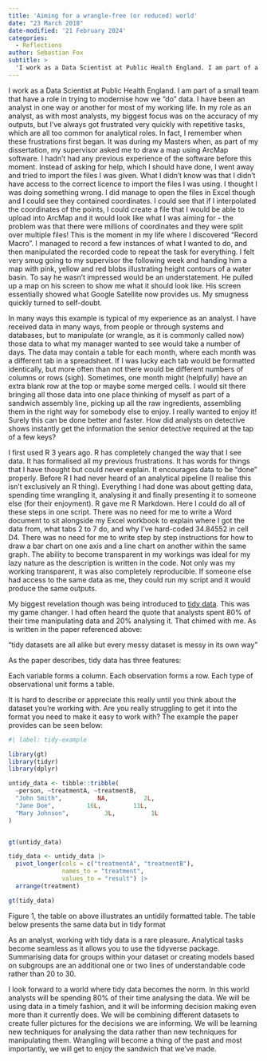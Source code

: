 ```yaml
---
title: 'Aiming for a wrangle-free (or reduced) world'
date: "23 March 2018"
date-modified: '21 February 2024'
categories:
  - Reflections
author: Sebastian Fox
subtitle: >
  'I work as a Data Scientist at Public Health England. I am part of a small team that have a role in trying to modernise how we "do" data.'
---
```


I work as a Data Scientist at Public Health England. I am part of a small team that have a role in trying to modernise how we "do" data. I have been an analyst in one way or another for most of my working life. In my role as an analyst, as with most analysts, my biggest focus was on the accuracy of my outputs, but I've always got frustrated very quickly with repetitive tasks, which are all too common for analytical roles. In fact, I remember when these frustrations first began. It was during my Masters when, as part of my dissertation, my supervisor asked me to draw a map using ArcMap software. I hadn't had any previous experience of the software before this moment. Instead of asking for help, which I should have done, I went away and tried to import the files I was given. What I didn't know was that I didn't have access to the correct licence to import the files I was using. I thought I was doing something wrong. I did manage to open the files in Excel though and I could see they contained coordinates. I could see that if I interpolated the coordinates of the points, I could create a file that I would be able to upload into ArcMap and it would look like what I was aiming for - the problem was that there were millions of coordinates and they were split over multiple files! This is the moment in my life where I discovered "Record Macro". I managed to record a few instances of what I wanted to do, and then manipulated the recorded code to repeat the task for everything. I felt very smug going to my supervisor the following week and handing him a map with pink, yellow and red blobs illustrating height contours of a water basin. To say he wasn't impressed would be an understatement. He pulled up a map on his screen to show me what it should look like. His screen essentially showed what Google Satellite now provides us. My smugness quickly turned to self-doubt.

In many ways this example is typical of my experience as an analyst. I have received data in many ways, from people or through systems and databases, but to manipulate (or wrangle, as it is commonly called now) those data to what my manager wanted to see would take a number of days. The data may contain a table for each month, where each month was a different tab in a spreadsheet. If I was lucky each tab would be formatted identically, but more often than not there would be different numbers of columns or rows (sigh). Sometimes, one month might (helpfully) have an extra blank row at the top or maybe some merged cells. I would sit there bringing all those data into one place thinking of myself as part of a sandwich assembly line, picking up all the raw ingredients, assembling them in the right way for somebody else to enjoy. I really wanted to enjoy it! Surely this can be done better and faster. How did analysts on detective shows instantly get the information the senior detective required at the tap of a few keys?

I first used R 3 years ago. R has completely changed the way that I see data. It has formalised all my previous frustrations. It has words for things that I have thought but could never explain. It encourages data to be "done" properly. Before R I had never heard of an analytical pipeline (I realise this isn't exclusively an R thing). Everything I had done was about getting data, spending time wrangling it, analysing it and finally presenting it to someone else (for their enjoyment). R gave me R Markdown. Here I could do all of these steps in one script. There was no need for me to write a Word document to sit alongside my Excel workbook to explain where I got the data from, what tabs 2 to 7 do, and why I've hard-coded 34.84552 in cell D4. There was no need for me to write step by step instructions for how to draw a bar chart on one axis and a line chart on another within the same graph. The ability to become transparent in my workings was ideal for my lazy nature as the description is written in the code. Not only was my working transparent, it was also completely reproducible. If someone else had access to the same data as me, they could run my script and it would produce the same outputs.

My biggest revelation though was being introduced to [tidy data](https://www.jstatsoft.org/article/view/v059i10). This was my game changer. I had often heard the quote that analysts spent 80% of their time manipulating data and 20% analysing it. That chimed with me. As is written in the paper referenced above:

"tidy datasets are all alike but every messy dataset is messy in its own way "

As the paper describes, tidy data has three features:

Each variable forms a column. Each observation forms a row. Each type of observational unit forms a table.

It is hard to describe or appreciate this really until you think about the dataset you're working with. Are you really struggling to get it into the format you need to make it easy to work with? The example the paper provides can be seen below:

```r
#| label: tidy-example

library(gt)
library(tidyr)
library(dplyr)

untidy_data <- tibble::tribble(
  ~person, ~treatmentA, ~treatmentB,
  "John Smith",          NA,          2L,
  "Jane Doe",         16L,         11L,
  "Mary Johnson",          3L,          1L
)


gt(untidy_data)

tidy_data <- untidy_data |> 
  pivot_longer(cols = c("treatmentA", "treatmentB"),
               names_to = "treatment",
               values_to = "result") |> 
  arrange(treatment)

gt(tidy_data)

```

Figure 1, the table on above illustrates an untidily formatted table. The table below presents the same data but in tidy format

As an analyst, working with tidy data is a rare pleasure. Analytical tasks become seamless as it allows you to use the tidyverse package. Summarising data for groups within your dataset or creating models based on subgroups are an additional one or two lines of understandable code rather than 20 to 30.

I look forward to a world where tidy data becomes the norm. In this world analysts will be spending 80% of their time analysing the data. We will be using data in a timely fashion, and it will be informing decision making even more than it currently does. We will be combining different datasets to create fuller pictures for the decisions we are informing. We will be learning new techniques for analysing the data rather than new techniques for manipulating them. Wrangling will become a thing of the past and most importantly, we will get to enjoy the sandwich that we've made.

